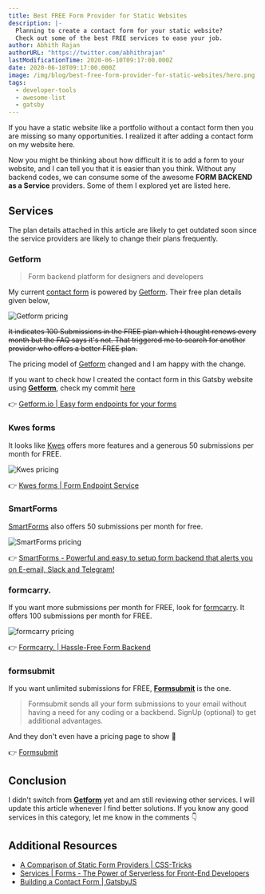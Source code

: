 ```yaml
---
title: Best FREE Form Provider for Static Websites
description: |-
  Planning to create a contact form for your static website?
  Check out some of the best FREE services to ease your job.
author: Abhith Rajan
authorURL: "https://twitter.com/abhithrajan"
lastModificationTime: 2020-06-10T09:17:00.000Z
date: 2020-06-10T09:17:00.000Z
image: /img/blog/best-free-form-provider-for-static-websites/hero.png
tags:
  - developer-tools
  - awesome-list
  - gatsby
---
```



If you have a static website like a portfolio without a contact form then you are missing so many opportunities.
I realized it after adding a contact form on my website here.

Now you might be thinking about how difficult it is to add a form to your website, and I can tell you that it is easier than you think. Without any backend codes, we can consume some of the awesome **FORM BACKEND as a Service** providers. Some of them I explored yet are listed here.

## Services

<Alert kind="important">
  The plan details attached in this article are likely to get outdated soon
  since the service providers are likely to change their plans frequently.
</Alert>

### Getform

> Form backend platform for designers
> and developers

My current [contact form](/contact/) is powered by [Getform][1]. Their free plan details given below,

![Getform pricing](../../static/img/blog/best-free-form-provider-for-static-websites/Getform-pricing.png)

~~It indicates 100 Submissions in the FREE plan which I thought renews every month but the FAQ says it's not.
That triggered me to search for another provider who offers a better FREE plan.~~

The pricing model of [Getform][1] changed and I am happy with the change.

If you want to check how I created the contact form in this Gatsby website using **[Getform][1]**, check my commit [here](https://github.com/Abhith/abhith.net/commit/ad46ca37cfd5bc76593aff0ca11a75156d1b77fb)

:point_right: [Getform.io | Easy form endpoints for your forms][1]

### Kwes forms

It looks like [Kwes][2] offers more features and a generous 50 submissions per month for FREE.

![Kwes pricing](../../static/img/blog/best-free-form-provider-for-static-websites/kwes-pricing.png)

:point_right: [Kwes forms | Form Endpoint Service][2]

### SmartForms

[SmartForms][5] also offers 50 submissions per month for free.

![SmartForms pricing](../../static/img/blog/best-free-form-provider-for-static-websites/smartforms-pricing.png)

:point_right: [SmartForms - Powerful and easy to setup form backend that alerts you on E-email, Slack and Telegram!][5]

### formcarry.

If you want more submissions per month for FREE, look for [formcarry][2]. It offers 100 submissions per month for FREE.

![formcarry pricing](../../static/img/blog/best-free-form-provider-for-static-websites/formcarry-pricing.png)

:point_right: [Formcarry. | Hassle-Free Form Backend][3]

### formsubmit

If you want unlimited submissions for FREE, **[Formsubmit][4]** is the one.

> Formsubmit sends all your form submissions to your email without having a need for any coding or a backbend. SignUp (optional) to get additional advantages.

And they don't even have a pricing page to show 💙

:point_right: [Formsubmit][4]

## Conclusion

I didn't switch from **[Getform][1]** yet and am still reviewing other services. I will update this article whenever I find better solutions.
If you know any good services in this category, let me know in the comments :point_down:

## Additional Resources

- [A Comparison of Static Form Providers | CSS-Tricks](https://css-tricks.com/a-comparison-of-static-form-providers/)
- [Services | Forms - The Power of Serverless for Front-End Developers](https://serverless.css-tricks.com/services/forms/)
- [Building a Contact Form | GatsbyJS](https://www.gatsbyjs.org/docs/building-a-contact-form/)

[1]: https://getform.io/
[2]: https://kwes.io/
[3]: https://formcarry.com/
[4]: https://formsubmit.io/
[5]: https://smartforms.dev/
